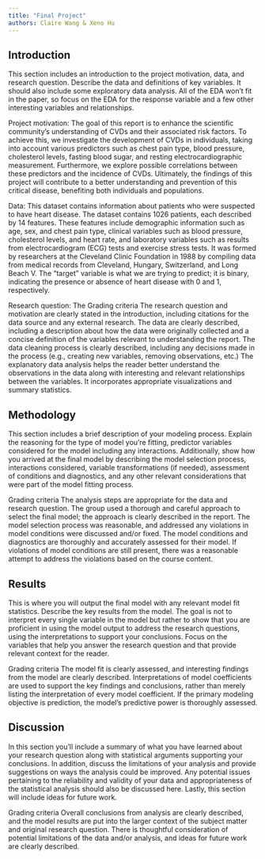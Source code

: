 ```yaml
---
title: "Final Project"
authors: Claire Wang & Xeno Hu
---
```

## Introduction

This section includes an introduction to the project motivation, data, and research question. Describe the data and definitions of key variables. It should also include some exploratory data analysis. All of the EDA won’t fit in the paper, so focus on the EDA for the response variable and a few other interesting variables and relationships.

Project motivation: The goal of this report is to enhance the scientific community's understanding of CVDs and their associated risk factors. To achieve this, we investigate the development of CVDs in individuals, taking into account various predictors such as chest pain type, blood pressure, cholesterol levels, fasting blood sugar, and resting electrocardiographic measurement. Furthermore, we explore possible correlations between these predictors and the incidence of CVDs. Ultimately, the findings of this project will contribute to a better understanding and prevention of this critical disease, benefiting both individuals and populations.

Data: This dataset contains information about patients who were suspected to have heart disease. The dataset contains 1026 patients, each described by 14 features. These features include demographic information such as age, sex, and chest pain type, clinical variables such as blood pressure, cholesterol levels, and heart rate, and laboratory variables such as results from electrocardiogram (ECG) tests and exercise stress tests. It was formed by researchers at the Cleveland Clinic Foundation in 1988 by compiling data from medical records from Cleveland, Hungary, Switzerland, and Long Beach V. The "target" variable is what we are trying to predict; it is binary, indicating the presence or absence of heart disease with 0 and 1, respectively.

Research question: 
The Grading criteria
The research question and motivation are clearly stated in the introduction, including citations for the data source and any external research. The data are clearly described, including a description about how the data were originally collected and a concise definition of the variables relevant to understanding the report. The data cleaning process is clearly described, including any decisions made in the process (e.g., creating new variables, removing observations, etc.) The explanatory data analysis helps the reader better understand the observations in the data along with interesting and relevant relationships between the variables. It incorporates appropriate visualizations and summary statistics.

## Methodology
This section includes a brief description of your modeling process. Explain the reasoning for the type of model you’re fitting, predictor variables considered for the model including any interactions. Additionally, show how you arrived at the final model by describing the model selection process, interactions considered, variable transformations (if needed), assessment of conditions and diagnostics, and any other relevant considerations that were part of the model fitting process.

Grading criteria
The analysis steps are appropriate for the data and research question. The group used a thorough and careful approach to select the final model; the approach is clearly described in the report. The model selection process was reasonable, and addressed any violations in model conditions were discussed and/or fixed. The model conditions and diagnostics are thoroughly and accurately assessed for their model. If violations of model conditions are still present, there was a reasonable attempt to address the violations based on the course content.

## Results
This is where you will output the final model with any relevant model fit statistics. Describe the key results from the model. The goal is not to interpret every single variable in the model but rather to show that you are proficient in using the model output to address the research questions, using the interpretations to support your conclusions. Focus on the variables that help you answer the research question and that provide relevant context for the reader.

Grading criteria
The model fit is clearly assessed, and interesting findings from the model are clearly described. Interpretations of model coefficients are used to support the key findings and conclusions, rather than merely listing the interpretation of every model coefficient. If the primary modeling objective is prediction, the model’s predictive power is thoroughly assessed.

## Discussion
In this section you’ll include a summary of what you have learned about your research question along with statistical arguments supporting your conclusions. In addition, discuss the limitations of your analysis and provide suggestions on ways the analysis could be improved. Any potential issues pertaining to the reliability and validity of your data and appropriateness of the statistical analysis should also be discussed here. Lastly, this section will include ideas for future work.

Grading criteria
Overall conclusions from analysis are clearly described, and the model results are put into the larger context of the subject matter and original research question. There is thoughtful consideration of potential limitations of the data and/or analysis, and ideas for future work are clearly described.